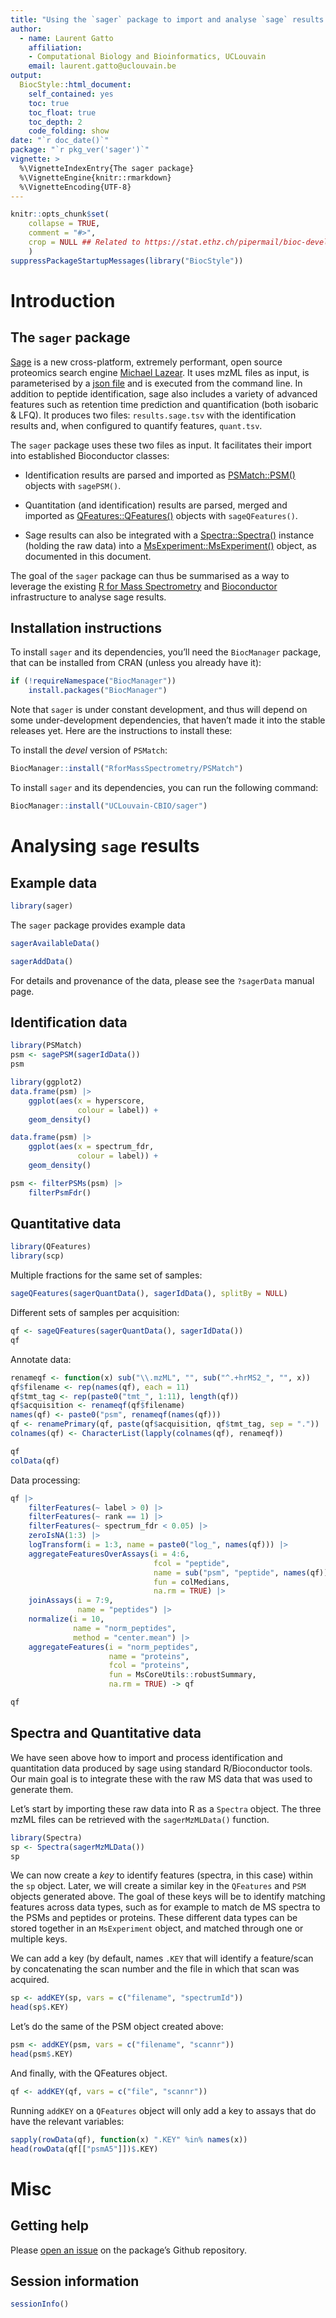 ```yaml
---
title: "Using the `sager` package to import and analyse `sage` results in R"
author:
  - name: Laurent Gatto
    affiliation:
    - Computational Biology and Bioinformatics, UCLouvain
    email: laurent.gatto@uclouvain.be
output:
  BiocStyle::html_document:
    self_contained: yes
    toc: true
    toc_float: true
    toc_depth: 2
    code_folding: show
date: "`r doc_date()`"
package: "`r pkg_ver('sager')`"
vignette: >
  %\VignetteIndexEntry{The sager package}
  %\VignetteEngine{knitr::rmarkdown}
  %\VignetteEncoding{UTF-8}
---
```


```r
knitr::opts_chunk$set(
    collapse = TRUE,
    comment = "#>",
    crop = NULL ## Related to https://stat.ethz.ch/pipermail/bioc-devel/2020-April/016656.html
    )
suppressPackageStartupMessages(library("BiocStyle"))
```


# Introduction

## The `sager` package

[Sage](https://lazear.github.io/sage/) is a new cross-platform,
extremely performant, open source proteomics search engine [Michael
Lazear](https://github.com/lazear). It uses mzML files as input, is
parameterised by a [json
file](https://github.com/lazear/sage/blob/master/DOCS.md) and is
executed from the command line. In addition to peptide identification,
sage also includes a variety of advanced features such as retention
time prediction and quantification (both isobaric & LFQ). It produces
two files: `results.sage.tsv` with the identification results and,
when configured to quantify features, `quant.tsv`.

The `sager` package uses these two files as input. It facilitates
their import into established Bioconductor classes:

- Identification results are parsed and imported as
  [PSMatch::PSM()](https://rformassspectrometry.github.io/PSMatch/)
  objects with `sagePSM()`.

- Quantitation (and identification) results are parsed, merged and
  imported as
  [QFeatures::QFeatures()](https://rformassspectrometry.github.io/QFeatures/articles/QFeatures.html)
  objects with `sageQFeatures()`.

- Sage results can also be integrated with a
  [Spectra::Spectra()](https://rformassspectrometry.github.io/Spectra/)
  instance (holding the raw data) into a
  [MsExperiment::MsExperiment()](https://rformassspectrometry.github.io/MsExperiment/)
  object, as documented in this document.

The goal of the `sager` package can thus be summarised as a way to
leverage the existing [R for Mass
Spectrometry](https://www.rformassspectrometry.org/) and
[Bioconductor](https://bioconductor.org/) infrastructure to analyse
sage results.

## Installation instructions

To install `sager` and its dependencies, you'll need the `BiocManager`
package, that can be installed from CRAN (unless you already have it):

```r
if (!requireNamespace("BiocManager"))
    install.packages("BiocManager")
```

Note that `sager` is under constant development, and thus will depend
on some under-development dependencies, that haven't made it into the
stable releases yet. Here are the instructions to install these:

To install the *devel* version of `PSMatch`:

```r
BiocManager::install("RforMassSpectrometry/PSMatch")
```

To install `sager` and its dependencies, you can run the following
command:

```r
BiocManager::install("UCLouvain-CBIO/sager")
```


# Analysing `sage` results

## Example data

```r
library(sager)
```

The `sager` package provides example data

```r
sagerAvailableData()
```

```r
sagerAddData()
```

For details and provenance of the data, please see the `?sagerData`
manual page.

## Identification data

```r
library(PSMatch)
psm <- sagePSM(sagerIdData())
psm
```

```r
library(ggplot2)
data.frame(psm) |>
    ggplot(aes(x = hyperscore,
               colour = label)) +
    geom_density()
```

```r
data.frame(psm) |>
    ggplot(aes(x = spectrum_fdr,
               colour = label)) +
    geom_density()
```

```r
psm <- filterPSMs(psm) |>
    filterPsmFdr()
```

## Quantitative data

```r
library(QFeatures)
library(scp)
```

Multiple fractions for the same set of samples:

```r
sageQFeatures(sagerQuantData(), sagerIdData(), splitBy = NULL)
```

Different sets of samples per acquisition:

```r
qf <- sageQFeatures(sagerQuantData(), sagerIdData())
qf
```

Annotate data:

```r
renameqf <- function(x) sub("\\.mzML", "", sub("^.+hrMS2_", "", x))
qf$filename <- rep(names(qf), each = 11)
qf$tmt_tag <- rep(paste0("tmt_", 1:11), length(qf))
qf$acquisition <- renameqf(qf$filename)
names(qf) <- paste0("psm", renameqf(names(qf)))
qf <- renamePrimary(qf, paste(qf$acquisition, qf$tmt_tag, sep = "."))
colnames(qf) <- CharacterList(lapply(colnames(qf), renameqf))
```

```r
qf
colData(qf)
```

Data processing:

```r
qf |>
    filterFeatures(~ label > 0) |>
    filterFeatures(~ rank == 1) |>
    filterFeatures(~ spectrum_fdr < 0.05) |>
    zeroIsNA(1:3) |>
    logTransform(i = 1:3, name = paste0("log_", names(qf))) |>
    aggregateFeaturesOverAssays(i = 4:6,
                                fcol = "peptide",
                                name = sub("psm", "peptide", names(qf)),
                                fun = colMedians,
                                na.rm = TRUE) |>
    joinAssays(i = 7:9,
               name = "peptides") |>
    normalize(i = 10,
              name = "norm_peptides",
              method = "center.mean") |>
    aggregateFeatures(i = "norm_peptides",
                      name = "proteins",
                      fcol = "proteins",
                      fun = MsCoreUtils::robustSummary,
                      na.rm = TRUE) -> qf
```

```r
qf
```

## Spectra and Quantitative data

We have seen above how to import and process identification and
quantitation data produced by sage using standard R/Bioconductor
tools. Our main goal is to integrate these with the raw MS data that
was used to generate them.

Let's start by importing these raw data into R as a `Spectra`
object. The three mzML files can be retrieved with the
`sagerMzMLData()` function.

```r
library(Spectra)
sp <- Spectra(sagerMzMLData())
sp
```

We can now create a *key* to identify features (spectra, in this case)
within the `sp` object. Later, we will create a similar key in the
`QFeatures` and `PSM` objects generated above. The goal of these keys
will be to identify matching features across data types, such as for
example to match de MS spectra to the PSMs and peptides or
proteins. These different data types can be stored together in an
`MsExperiment` object, and matched through one or multiple keys.

We can add a key (by default, names `.KEY` that will identify a
feature/scan by concatenating the scan number and the file in which
that scan was acquired.

```r
sp <- addKEY(sp, vars = c("filename", "spectrumId"))
head(sp$.KEY)
```

Let's do the same of the PSM object created above:

```r
psm <- addKEY(psm, vars = c("filename", "scannr"))
head(psm$.KEY)
```

And finally, with the QFeatures object.

```r
qf <- addKEY(qf, vars = c("file", "scannr"))
```

Running `addKEY` on a `QFeatures` object will only add a key to assays
that do have the relevant variables:

```r
sapply(rowData(qf), function(x) ".KEY" %in% names(x))
head(rowData(qf[["psmA5"]])$.KEY)
```

# Misc

## Getting help

Please [open an issue](https://github.com/UCLouvain-CBIO/sager/issues)
on the package's Github repository.

<!-- ## Citing `sager` -->

<!-- ```{r citation} -->
<!-- citation("sager") -->
<!-- ``` -->

## Session information

```r
sessionInfo()
```
